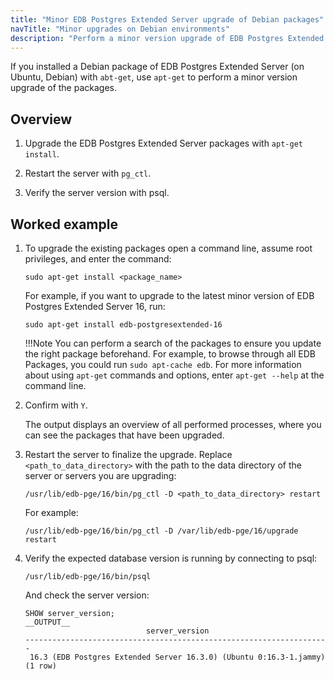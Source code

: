 ```yaml
---
title: "Minor EDB Postgres Extended Server upgrade of Debian packages"
navTitle: "Minor upgrades on Debian environments"
description: "Perform a minor version upgrade of EDB Postgres Extended Server with the apt-get package manager"
---
```


If you installed a Debian package of EDB Postgres Extended Server (on Ubuntu, Debian) with `abt-get`, use `apt-get` to perform a minor version upgrade of the packages.

## Overview 

1.  Upgrade the EDB Postgres Extended Server packages with `apt-get install`. 

1.  Restart the server with `pg_ctl`. 

1.  Verify the server version with psql. 

## Worked example

1.  To upgrade the existing packages open a command line, assume root privileges, and enter the command:

    ```shell
    sudo apt-get install <package_name>
    ```

    For example, if you want to upgrade to the latest minor version of EDB Postgres Extended Server 16, run:
    
    ```shell
    sudo apt-get install edb-postgresextended-16
    ```

    !!!Note
       You can perform a search of the packages to ensure you update the right package beforehand. For example, to browse through all EDB Packages, you could run `sudo apt-cache edb`. For more information about using `apt-get` commands and options, enter `apt-get --help` at the command line.

1.  Confirm with `Y`. 

    The output displays an overview of all performed processes, where you can see the packages that have been upgraded.

1.  Restart the server to finalize the upgrade. Replace `<path_to_data_directory>` with the path to the data directory of the server or servers you are upgrading:

    ```shell
    /usr/lib/edb-pge/16/bin/pg_ctl -D <path_to_data_directory> restart
    ```

    For example: 

    ```shell
    /usr/lib/edb-pge/16/bin/pg_ctl -D /var/lib/edb-pge/16/upgrade restart
    ```

1.  Verify the expected database version is running by connecting to psql: 

    ```shell
    /usr/lib/edb-pge/16/bin/psql
    ```
    
    And check the server version: 

    ```psql
    SHOW server_version;
    __OUTPUT__
                               server_version
    --------------------------------------------------------------------
     16.3 (EDB Postgres Extended Server 16.3.0) (Ubuntu 0:16.3-1.jammy)
    (1 row)
    ```
